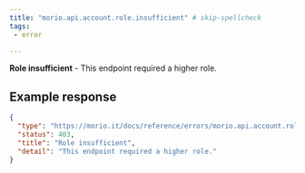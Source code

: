 ```yaml
---
title: "morio.api.account.role.insufficient" # skip-spellcheck
tags:
 - error

---
```

<!-- MORIO_AUTO_GENERATED_CONTENT_STARTS - Manual changes made below will be overwritten skip-spellcheck -->
__Role insufficient__ - This endpoint required a higher role.
<!-- MORIO_AUTO_GENERATED_CONTENT_ENDS - Manual changes made above will be overwritten skip-spellcheck -->


<!-- MORIO_AUTO_GENERATED_CONTENT_STARTS - Manual changes made below will be overwritten skip-spellcheck -->
## Example response

```json
{
  "type": "https://morio.it/docs/reference/errors/morio.api.account.role.insufficient",
  "status": 403,
  "title": "Role insufficient",
  "detail": "This endpoint required a higher role."
}
```
<!-- MORIO_AUTO_GENERATED_CONTENT_ENDS - Manual changes made above will be overwritten skip-spellcheck -->
